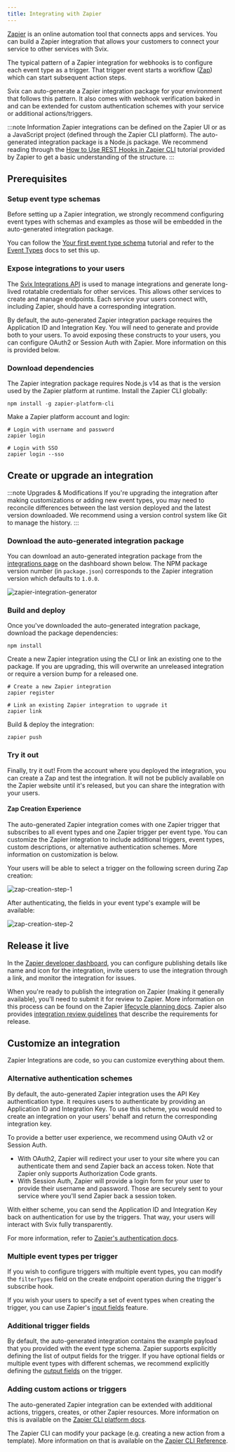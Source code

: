 ```yaml
---
title: Integrating with Zapier
---
```


[Zapier](https://zapier.com/) is an online automation tool that connects apps and services.
You can build a Zapier integration that allows your customers to connect your service to other services with Svix.

The typical pattern of a Zapier integration for webhooks is to configure each event type as a trigger.
That trigger event starts a workflow ([Zap](https://zapier.com/help/create/basics/create-zaps)) which can start subsequent action steps.

Svix can auto-generate a Zapier integration package for your environment that follows this pattern.
It also comes with webhook verification baked in and can be extended for custom authentication schemes with your service or additional actions/triggers.

:::note Information
Zapier integrations can be defined on the Zapier UI or as a JavaScript project (defined through the Zapier CLI platform). The auto-generated integration package is a Node.js package. We recommend reading through the [How to Use REST Hooks in Zapier CLI](https://platform.zapier.com/cli_tutorials/resthooks) tutorial provided by Zapier to get a basic understanding of the structure.
:::

## Prerequisites

### Setup event type schemas

Before setting up a Zapier integration, we strongly recommend configuring event types with schemas and examples as those will be embedded in the auto-generated integration package.

You can follow the [Your first event type schema](/tutorials/event-type-schema) tutorial and refer to the [Event Types](/tutorials/event-type-schema) docs to set this up.

### Expose integrations to your users

The [Svix Integrations API](https://api.svix.com/docs#tag/Integrations) is used to manage integrations and generate long-lived rotatable credentials for other services. This allows other services to create and manage endpoints. Each service your users connect with, including Zapier, should have a corresponding integration. 

By default, the auto-generated Zapier integration package requires the Application ID and Integration Key. You will need to generate and provide both to your users. To avoid exposing these constructs to your users, you can configure OAuth2 or Session Auth with Zapier. More information on this is provided below.

### Download dependencies

The Zapier integration package requires Node.js v14 as that is the version used by the Zapier platform at runtime. Install the Zapier CLI globally:

```
npm install -g zapier-platform-cli
```

Make a Zapier platform account and login:
```
# Login with username and password
zapier login

# Login with SSO
zapier login --sso
```

## Create or upgrade an integration

:::note Upgrades & Modifications
If you're upgrading the integration after making customizations or adding new event types, you may need to reconcile differences between the last version deployed and the latest version downloaded. We recommend using a version control system like Git to manage the history.
:::

### Download the auto-generated integration package

You can download an auto-generated integration package from the [integrations page](https://dashboard.svix.com/integrations) on the dashboard shown below. The NPM package version number (in `package.json`) corresponds to the Zapier integration version which defaults to `1.0.0`.

![zapier-integration-generator](../img/zapier-integration-generator.png)

### Build and deploy

Once you've downloaded the auto-generated integration package, download the package dependencies:

```
npm install
```

Create a new Zapier integration using the CLI or link an existing one to the package. If you are upgrading, this will overwrite an unreleased integration or require a version bump for a released one.

```
# Create a new Zapier integration
zapier register

# Link an existing Zapier integration to upgrade it
zapier link
```

Build & deploy the integration:
```
zapier push
```

### Try it out

Finally, try it out! From the account where you deployed the integration, you can create a Zap and test the integration. It will not be publicly available on the Zapier website until it's released, but you can share the integration with your users.

#### Zap Creation Experience 

The auto-generated Zapier integration comes with one Zapier trigger that subscribes to all event types and one Zapier trigger per event type. You can customize the Zapier integration to include additional triggers, event types, custom descriptions, or alternative authentication schemes. More information on customization is below.

Your users will be able to select a trigger on the following screen during Zap creation:

![zap-creation-step-1](../img/zap-creation-step-1.png)

After authenticating, the fields in your event type's example will be available:

![zap-creation-step-2](../img/zap-creation-step-2.png)

## Release it live

In the [Zapier developer dashboard](https://developer.zapier.com/), you can configure publishing details like name and icon for the integration, invite users to use the integration through a link, and monitor the integration for issues.

When you're ready to publish the integration on Zapier (making it generally available), you'll need to submit it for review to Zapier. More information on this process can be found on the Zapier [lifecycle planning docs](https://platform.zapier.com/partners/lifecycle-planning). Zapier also provides [integration review guidelines](https://platform.zapier.com/partners/integration-review-guidelines) that describe the requirements for release.

## Customize an integration

Zapier Integrations are code, so you can customize everything about them. 

### Alternative authentication schemes

By default, the auto-generated Zapier integration uses the API Key authentication type. It requires users to authenticate by providing an Application ID and Integration Key. To use this scheme, you would need to create an integration on your users' behalf and return the corresponding integration key. 

To provide a better user experience, we recommend using OAuth v2 or Session Auth.
- With OAuth2, Zapier will redirect your user to your site where you can authenticate them and send Zapier back an access token. Note that Zapier only supports Authorization Code grants.
- With Session Auth, Zapier will provide a login form for your user to provide their username and password. Those are securely sent to your service where you'll send Zapier back a session token.

With either scheme, you can send the Application ID and Integration Key back on authentication for use by the triggers. That way, your users will interact with Svix fully transparently.

For more information, refer to [Zapier's authentication docs](https://platform.zapier.com/cli_docs/docs#authentication).

### Multiple event types per trigger

If you wish to configure triggers with multiple event types, you can modify the `filterTypes` field on the create endpoint operation during the trigger's subscribe hook.

If you wish your users to specify a set of event types when creating the trigger, you can use Zapier's [input fields](https://platform.zapier.com/cli_docs/docs#input-fields) feature.

### Additional trigger fields

By default, the auto-generated integration contains the example payload that you provided with the event type schema. Zapier supports explicitly defining the list of output fields for the trigger. If you have optional fields or multiple event types with different schemas, we recommend explicitly defining the [output fields](https://platform.zapier.com/cli_docs/docs#output-fields) on the trigger.

### Adding custom actions or triggers

The auto-generated Zapier integration can be extended with additional actions, triggers, creates, or other Zapier resources. More information on this is available on the [Zapier CLI platform docs](https://platform.zapier.com/cli_docs/docs).

The Zapier CLI can modify your package (e.g. creating a new action from a template). More information on that is available on the [Zapier CLI Reference](https://platform.zapier.com/cli_docs/cli).

